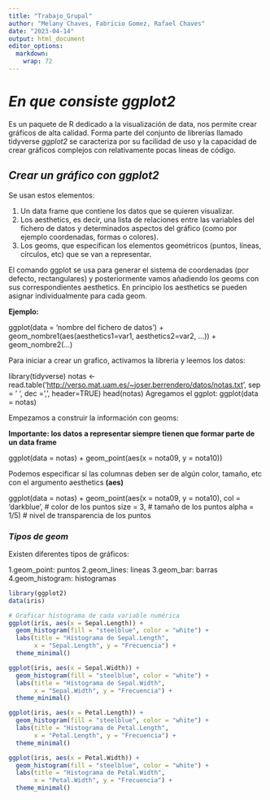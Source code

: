 ---
title: "Trabajo_Grupal"
author: "Melany Chaves, Fabricio Gomez, Rafael Chaves"
date: "2023-04-14"
output: html_document
editor_options: 
  markdown: 
    wrap: 72
---

# ***En que consiste ggplot2***

Es un paquete de R dedicado a la visualización de data, nos permite
crear gráficos de alta calidad. Forma parte del conjunto de librerías
llamado tidyverse *ggplot2* se caracteriza por su facilidad de uso y la
capacidad de crear gráficos complejos con relativamente pocas líneas de
código.

## ***Crear un gráfico con ggplot2***

Se usan estos elementos:

1.  Un data frame que contiene los datos que se quieren visualizar.
2.  Los aesthetics, es decir, una lista de relaciones entre las
    variables del fichero de datos y determinados aspectos del gráfico
    (como por ejemplo coordenadas, formas o colores).
3.  Los geoms, que especifican los elementos geométricos (puntos,
    líneas, círculos, etc) que se van a representar.

El comando ggplot se usa para generar el sistema de coordenadas (por
defecto, rectangulares) y posteriormente vamos añadiendo los geoms con
sus correspondientes aesthetics. En principio los aesthetics se pueden
asignar individualmente para cada geom.

**Ejemplo:**

ggplot(data = 'nombre del fichero de datos') +
geom_nombre1(aes(aesthetics1=var1, aesthetics2=var2, ...)) +
geom_nombre2(...)

Para iniciar a crear un grafico, activamos la libreria y leemos los
datos:

library(tidyverse) notas \<-
read.table('<http://verso.mat.uam.es/~joser.berrendero/datos/notas.txt>',
sep = ' ', dec =',', header=TRUE) head(notas) Agregamos el ggplot:
ggplot(data = notas)

Empezamos a construir la información con geoms:

**Importante: los datos a representar siempre tienen que formar parte de
un data frame**

ggplot(data = notas) + geom_point(aes(x = nota09, y = nota10))

Podemos especificar sí las columnas deben ser de algún color, tamaño,
etc con el argumento aesthetics **(aes)**

ggplot(data = notas) + geom_point(aes(x = nota09, y = nota10), col =
'darkblue', \# color de los puntos size = 3, \# tamaño de los puntos
alpha = 1/5) \# nivel de transparencia de los puntos

### ***Tipos de geom***

Existen diferentes tipos de gráficos:

1.geom_point: puntos 2.geom_lines: lineas 3.geom_bar: barras
4.geom_histogram: histogramas

```{r}
library(ggplot2)
data(iris)

# Graficar histograma de cada variable numérica
ggplot(iris, aes(x = Sepal.Length)) +
  geom_histogram(fill = "steelblue", color = "white") +
  labs(title = "Histograma de Sepal.Length",
       x = "Sepal.Length", y = "Frecuencia") +
  theme_minimal()

ggplot(iris, aes(x = Sepal.Width)) +
  geom_histogram(fill = "steelblue", color = "white") +
  labs(title = "Histograma de Sepal.Width",
       x = "Sepal.Width", y = "Frecuencia") +
  theme_minimal()

ggplot(iris, aes(x = Petal.Length)) +
  geom_histogram(fill = "steelblue", color = "white") +
  labs(title = "Histograma de Petal.Length",
       x = "Petal.Length", y = "Frecuencia") +
  theme_minimal()

ggplot(iris, aes(x = Petal.Width)) +
  geom_histogram(fill = "steelblue", color = "white") +
  labs(title = "Histograma de Petal.Width",
       x = "Petal.Width", y = "Frecuencia") +
  theme_minimal()
```
